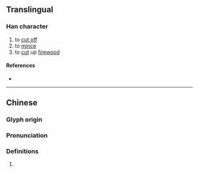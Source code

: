 {{character info/new}}
==Translingual==

===Han character===
{{Han char|rn=18|rad=刀|as=14|sn=16|four=|canj=SOLN|ids=⿰聚刂}}

# to [[cut off]]
# to [[mince]]
# to [[cut]] up [[firewood]]

====References====
* {{Han ref|kx=0145.030|hdz=10360.110|uh=350C|ud=13580}}

----

==Chinese==
{{zh-forms}}

===Glyph origin===
{{Han etym}}

===Pronunciation===
{{zh-pron
|m=zòu
|c=sei3,tam3,zap3,zau6,zek3,zik3
|mc=y
|oc=y
|cat=
}}

===Definitions===
{{zh-hanzi}}

# {{rfdef|zh}}